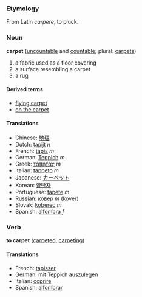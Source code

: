 === Etymology ===
From Latin ''carpere'', to pluck.

=== Noun ===
'''carpet''' ([[uncountable]] and [[countable]]; plural: [[carpets]])

# a fabric used as a floor covering
# a surface resembling a carpet
# a rug

====Derived terms====
*[[flying carpet]]
*[[on the carpet]]

==== Translations ====
*Chinese: [[地毯]]
*Dutch: [[tapijt]] ''n''
*French: [[tapis]] ''m''
*German: [[Teppich]] ''m''
*Greek: [[τάπητας]] ''m''
*Italian: [[tappeto]] ''m''
*Japanese: [[カーペット]]
*Korean: [[양탄자]]
*Portuguese: [[tapete]] ''m''
*Russian: [[ковер]] ''m'' (kover)
*Slovak: [[koberec]] ''m''
*Spanish: [[alfombra]] ''f''

=== Verb ===
'''to carpet''' ([[carpeted]], [[carpeting]])

====Translations====
*French: [[tapisser]]
*German: mit Teppich auszulegen
*Italian: [[coprire]]
*Spanish: [[alfombrar]]